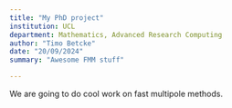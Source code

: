 ```yaml
---
title: "My PhD project"
institution: UCL
department: Mathematics, Advanced Research Computing
author: "Timo Betcke"
date: "20/09/2024"
summary: "Awesome FMM stuff"

---
```

<!-- Please copy this template into the posts folder and rename as appropriate -->
We are going to do cool work on fast multipole methods.
<!-- enter post content here -->

